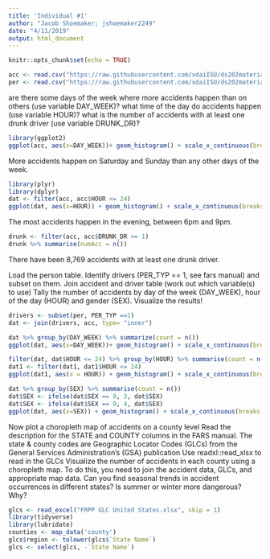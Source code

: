 ```yaml
---
title: 'Individual #1'
author: "Jacob Shoemaker; jshoemaker2249"
date: "4/11/2019"
output: html_document
---
```


```r
knitr::opts_chunk$set(echo = TRUE)
```


```r
acc <- read.csv("https://raw.githubusercontent.com/xdaiISU/ds202materials/master/hwlabs/fars2017/accident.csv", stringsAsFactors = FALSE)
per <- read.csv("https://raw.githubusercontent.com/xdaiISU/ds202materials/master/hwlabs/fars2017/person.csv", stringsAsFactors = FALSE)
```

are there some days of the week where more accidents happen than on others (use variable DAY_WEEK)?
what time of the day do accidents happen (use variable HOUR)?
what is the number of accidents with at least one drunk driver (use variable DRUNK_DR)?

```r
library(ggplot2)
ggplot(acc, aes(x=DAY_WEEK))+ geom_histogram() + scale_x_continuous(breaks = seq(1,7,1), labels = c("Sunday", "Monday", "Tuesday", "Wednesday", "Thursday", "Friday", "Saturday")) + xlab("Day of the Week") + ylab("Number of Accidents")
```


More accidents happen on Saturday and Sunday than any other days of the week.

```r
library(plyr)
library(dplyr)
dat <- filter(acc, acc$HOUR <= 24)
ggplot(dat, aes(x=HOUR)) + geom_histogram() + scale_x_continuous(breaks = seq(0,24,1)) + xlab("Hour of Day") + ylab("Number of Accidents")
```


The most accidents happen in the evening, between 6pm and 9pm.

```r
drunk <- filter(acc, acc$DRUNK_DR >= 1)
drunk %>% summarise(numAcc = n())
```

There have been 8,769 accidents with at least one drunk driver.


Load the person table. Identify drivers (PER_TYP == 1, see fars manual) and subset on them.
Join accident and driver table (work out which variable(s) to use)
Tally the number of accidents by day of the week (DAY_WEEK), hour of the day (HOUR) and gender (SEX). Visualize the results!


```r
drivers <- subset(per, PER_TYP ==1)
dat <- join(drivers, acc, type= "inner")
```


```r
dat %>% group_by(DAY_WEEK) %>% summarize(count = n())
ggplot(dat, aes(x=DAY_WEEK))+ geom_histogram() + scale_x_continuous(breaks = seq(1,7,1), labels = c("Sunday", "Monday", "Tuesday", "Wednesday", "Thursday", "Friday", "Saturday")) + xlab("Day of the Week") + ylab("Number of Accidents")
```


```r
filter(dat, dat$HOUR <= 24) %>% group_by(HOUR) %>% summarise(count = n()) 
dat1 <- filter(dat1, dat1$HOUR <= 24)
ggplot(dat1, aes(x = HOUR)) + geom_histogram() + scale_x_continuous(breaks = seq(0,24,1)) + xlab("Hour of Day") + ylab("Number of Accidents")
```


```r
dat %>% group_by(SEX) %>% summarise(count = n())
dat$SEX <- ifelse(dat$SEX == 8, 3, dat$SEX)
dat$SEX <- ifelse(dat$SEX == 9, 4, dat$SEX)
ggplot(dat, aes(x=SEX)) + geom_histogram() + scale_x_continuous(breaks = seq(1,4,1), labels = c("Male", "Female","Not Reported", "Unknown")) + ylab("Number of Accidents")
```

Now plot a choropleth map of accidents on a county level
Read the description for the STATE and COUNTY columns in the FARS manual.
The state & county codes are Geographic Locator Codes (GLCs) from the General Services Administration’s (GSA) publication
Use readxl::read_xlsx to read in the GLCs
Visualize the number of accidents in each county using a choropleth map. To do this, you need to join the accident data, GLCs, and appropriate map data.
Can you find seasonal trends in accident occurrences in different states? Is summer or winter more dangerous? Why?

```r
glcs <- read_excel("FRPP GLC United States.xlsx", skip = 1)
library(tidyverse) 
library(lubridate)
counties <- map_data('county')
glcs$region <- tolower(glcs$`State Name`)
glcs <- select(glcs, -`State Name`)
```



